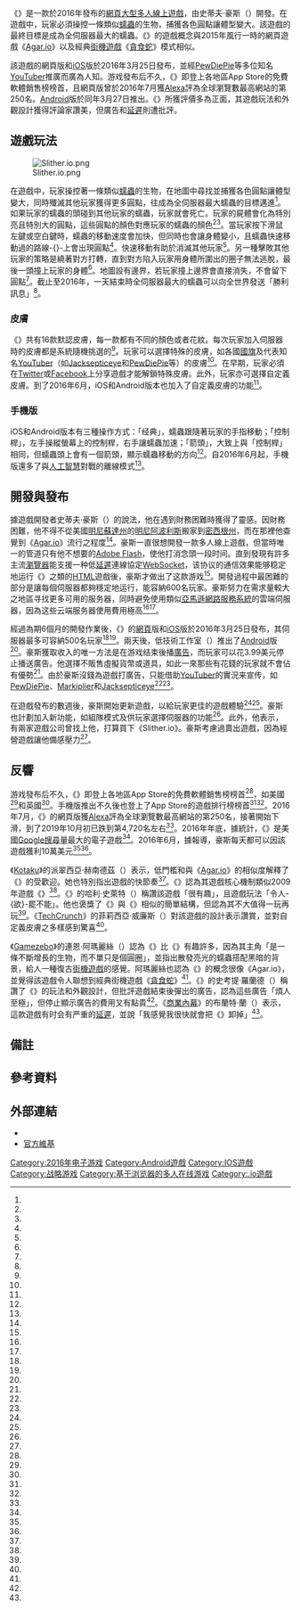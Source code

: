 {{NoteTA
|G1=Games
}}
{{Infobox video game
| title     = {{lang|en|Slither.io}}
| image     = Slither.png
| developer = 史蒂夫·豪斯
| platforms = [[網頁遊戲|網頁遊戲]]、[[iOS|iOS遊戲]], [[Android|Android遊戲]]
| released  = {{vgrelease new|網頁、iOS|2016年3月25日|Android|2016年3月27日}}
| genre     = [[休閒遊戲|休閒遊戲]]
| modes     = [[多人遊戲|多人]]
| website   = {{url|http://slither.io/}}
}}

《'''{{lang|en|Slither.io}}'''》是一款於2016年發布的[[網頁遊戲|網頁]][[大型多人線上遊戲|大型多人線上遊戲]]，由史蒂夫·豪斯（{{lang|en|Steve Howse}}）開發。在遊戲中，玩家必須操控一條類似[[蠕蟲|蠕蟲]]的生物，捕獲各色圓點讓體型變大。該遊戲的最終目標是成為全伺服器最大的蠕蟲。《{{lang|en|Slither.io}}》的遊戲概念與2015年風行一時的網頁遊戲《[[Agar.io|Agar.io]]》以及經典[[街机游戏|街機遊戲]]《[[貪食蛇|貪食蛇]]》模式相似。

該遊戲的網頁版和[[iOS|iOS]]版於2016年3月25日發布，並經[[PewDiePie|PewDiePie]]等多位知名[[YouTuber|YouTuber]]推廣而廣為人知。游戏發布后不久，《{{lang|en|Slither.io}}》即登上各地區App Store的免費軟體銷售榜榜首，且網頁版曾於2016年7月獲[[Alexa_Internet|Alexa]]評為全球瀏覽數最高網站的第250名。[[Android|Android]]版於同年3月27日推出。《{{lang|en|Slither.io}}》所獲評價多為正面，其遊戲玩法和外觀設計獲得評論家讚美，但廣告和[[延遲_(電腦)|延遲]]則遭批評。

== 遊戲玩法 ==
[[File:Slither.io.png|thumb]]

在遊戲中，玩家操控著一條類似[[蠕蟲|蠕蟲]]的生物，在地圖中尋找並捕獲各色圓點讓體型變大，同時殲滅其他玩家獲得更多圓點，往成為全伺服器最大蠕蟲的目標邁進<ref name="Gamezebo"/>。如果玩家的蠕蟲的頭碰到其他玩家的蠕蟲，玩家就會死亡。玩家的屍體會化為特別亮且特別大的圓點，這些圓點的顏色對應玩家的蠕蟲的顏色<ref name="Gamezebo"/><ref name="Kotaku: hottest"/>。當玩家按下滑鼠左鍵或空白鍵時，蠕蟲的移動速度會加快，但同時也會讓身體變小，且蠕蟲快速移動過的路線-{}-上會出現圓點<ref name="OTLSM"/>。快速移動有助於消滅其他玩家<ref name="Business Insider"/>。另一種擊敗其他玩家的策略是繞著對方打轉，直到對方陷入玩家用身體所圍出的圈子無法逃脫，最後一頭撞上玩家的身體<ref name="Pocket Gamer"/>。地圖設有邊界，若玩家撞上邊界會直接消失，不會留下圓點<ref name="Pocket Gamer"/>。截止至2016年，一天結束時全伺服器最大的蠕蟲可以向全世界發送「勝利訊息」<ref name="Gotta Be Mobile"/>。

=== 皮膚 ===

《{{lang|en|Slither.io}}》共有16款默認皮膚，每一款都有不同的顏色或者花紋{{refnest|group="備註"|顏色有橘色、黃色、紫色、[[薰衣草色|薰衣草色]]（淡紫色）、[[藍綠色|藍綠色]]、綠色、{{link-en|鴨屎綠|Chartreuse (color)}}、深紅色、粉紅色、紅色和白色<ref name="Pocket Gamer2"/>。}}。每次玩家加入伺服器時的皮膚都是系統隨機挑選的<ref name="Pocket Gamer2"/>。玩家可以選擇特殊的皮膚，如各國[[國旗|國旗]]及代表知名[[YouTuber|YouTuber]]（如[[Jacksepticeye|Jacksepticeye]]和[[PewDiePie|PewDiePie]]等）的皮膚<ref name="Pocket Gamer2" />。在早期，玩家必須在[[Twitter|Twitter]]或[[Facebook|Facebook]]上分享遊戲才能解鎖特殊皮膚。此外，玩家亦可選擇自定義皮膚。到了2016年6月，iOS和Android版本也加入了自定義皮膚的功能<ref name="Gotta Be Mobile"/>。

=== 手機版 ===

iOS和Android版本有三種操作方式：「经典」，蠕蟲跟隨著玩家的手指移動；「控制桿」，左手操縱螢幕上的控制桿，右手讓蠕蟲加速；「箭頭」，大致上與「控制桿」相同，但蠕蟲頭上會有一個箭頭，顯示蠕蟲移動的方向<ref name="Pocket Gamer3"/>。自2016年6月起，手機版還多了與[[人工智慧|人工智慧]]對戰的離線模式<ref name="Phone Arena"/>。

== 開發與發布 ==

據遊戲開發者史蒂夫·豪斯（{{lang|en|Steve Howse}}）的說法，他在遇到財務困難時獲得了靈感。因財務困難，他不得不從美國[[明尼蘇達州|明尼蘇達州]]的[[明尼阿波利斯|明尼阿波利斯]]搬家到[[密西根州|密西根州]]，而在那裡他查覺到《[[Agar.io|Agar.io]]》流行之程度<ref name="WSJ"/>。豪斯一直很想開發一款多人線上遊戲，但當時唯一的管道只有他不想要的[[Adobe_Flash|Adobe Flash]]，使他打消念頭一段时间。直到發現有許多主流[[网页浏览器|瀏覽器]]能支援一种低[[延遲_(電腦)|延遲]]連線協定[[WebSocket|WebSocket]]，该协议的通信效果能够稳定地运行《{{lang|en|Agar.io}}》之類的[[HTML|HTML]]遊戲後，豪斯才做出了这款游戏<ref name="Pocket Gamer4"/>。開發過程中最困難的部分是讓每個伺服器都夠穩定地运行，能容納600名玩家。豪斯努力在需求量較大之地區寻找更多可用的服务器，同時避免使用類似[[亞馬遜網路服務系統|亞馬遜網路服務系統]]的雲端伺服器，因為这些云端服务器使用費用極高<ref name="WSJ"/><ref name="Pocket Gamer4"/>。

經過為期6個月的開發作業後，《{{lang|en|Slither.io}}》的[[網頁遊戲|網頁]]版和[[iOS|iOS]]版於2016年3月25日發布，其伺服器最多可容納500名玩家<ref name="TouchArcade"/><ref name="Digital Trends"/>。兩天後，低技術工作室（{{lang|en|Lowtech Studios}}）推出了[[Android|Android]]版<ref name="Android"/>。豪斯獲取收入的唯一方法是在游戏结束後播[[网络广告|廣告]]，而玩家可以花3.99美元停止播送廣告。他選擇不販售虛擬貨幣或道具，如此一來那些有花錢的玩家就不會佔有優勢<ref name="WSJ"/>。由於豪斯沒錢為遊戲打廣告，只能借助[[YouTuber|YouTuber]]的實況来宣传，如[[PewDiePie|PewDiePie]]、[[Markiplier|Markiplier]]和[[Jacksepticeye|Jacksepticeye]]<ref name="Kotaku: hottest"/><ref name="WSJ"/>。

在遊戲發布的數週後，豪斯開始更新遊戲，以給玩家更佳的遊戲體驗<ref name="APK4Fun"/><ref name="TouchArcade2"/>。豪斯也計劃加入新功能，如組隊模式及供玩家選擇伺服器的功能<ref name="Pocket Gamer4"/>。此外，他表示，有兩家遊戲公司曾找上他，打算買下《Slither.io》。豪斯考慮過賣出遊戲，因為經營遊戲讓他備感壓力<ref name="WSJ"/>。

== 反響 ==

游戏發布后不久，《{{lang|en|Slither.io}}》即登上各地區App Store的免費軟體銷售榜榜首<ref name="Montreal Gazette"/>，如美國<ref name="App Annie"/>和英國<ref name="MCV UK"/>。手機版推出不久後也登上了App Store的遊戲排行榜榜首<ref name="TechCrunch"/><ref name="MCV UK2"/>。2016年7月，《{{lang|en|Slither.io}}》的網頁版獲[[Alexa_Internet|Alexa]]評為全球瀏覽數最高網站的第250名，接著開始下滑，到了2019年10月初已跌到第4,720名左右<ref name="Alexa"/>。2016年年底，據統計，《{{lang|en|Slither.io}}》是美國[[Google搜尋|Google搜尋]]量最大的電子遊戲<ref name="Google Search"/>。2016年6月，據報導，豪斯每天都可以因該遊戲獲利10萬美元<ref name="WSJ"/><ref name="Digital Trends"/>。

《[[Kotaku|Kotaku]]》的派翠西亞·赫南德茲（{{lang|en|Patricia Hernandez}}）表示，低門檻和與《[[Agar.io|Agar.io]]》的相似度解釋了《{{lang|en|Slither.io}}》的受歡迎。她也特別指出遊戲的快節奏<ref name="Kotaku: hottest"/>。《{{lang|en|Boing Boing}}》認為其遊戲核心機制類似2009年遊戲《{{link-en|星噬|Osmos}}》<ref name="Boing Boing"/>。《{{link-en|口袋玩家|Pocket Gamer}}》的哈利·史萊特（{{lang|en|Harry Slater}}）稱讚該遊戲「很有趣」，且遊戲玩法「令人-{欲}-罷不能」。他也褒獎了《{{lang|en|Slither.io}}》與《{{lang|en|Agar.io}}》相似的簡單結構，但認為其不大值得一玩再玩<ref name="Pocket Gamer Review"/>。《[[TechCrunch|TechCrunch]]》的菲莉西亞·威廉斯（{{lang|en|Felicia Williams}}）對該遊戲的設計表示讚賞，並對自定義皮膚之多樣感到驚喜<ref name="TechCrunch"/>。

《[[Gamezebo|Gamezebo]]》的連恩·阿瑪麗絲（{{lang|en|Lian Amaris}}）認為《{{lang|en|Slither.io}}》比《{{lang|en|Agar.io}}》有趣許多，因為其主角「是一條不斷增長的生物，而不單只是個圓圈」，並指出散發亮光的蠕蟲搭配黑暗的背景，給人一種復古[[街机游戏|街機遊戲]]的感覺。阿瑪麗絲也認為《{{lang|en|Slither.io}}》的概念很像《Agar.io》，並覺得該遊戲令人聯想到經典街機遊戲《[[貪食蛇|貪食蛇]]》<ref name="Gamezebo"/>。《{{lang|en|Android Guys}}》的史考提·羅蘭德（{{lang|en|Scottie Rowland}}）稱讚了《{{lang|en|Slither.io}}》的玩法和外觀設計，但批評遊戲結束後彈出的廣告，認為這些廣告「煩人至極」，但停止顯示廣告的費用又有點貴<ref name="Android Guys"/>。《[[商業內幕|商業內幕]]》的布蘭特·蘭（{{lang|en|Brandt Ran}}）表示，這款遊戲有时会有严重的[[延遲_(電腦)|延遲]]，並說「我感覺我很快就會把《{{lang|en|Slither.io}}》卸掉」<ref name="Business Insider"/>。

== 備註 ==
<references group="備註"/>

== 參考資料 ==
{{Reflist|30em|refs=

<!--遊戲玩法-->

<ref name="Gamezebo">{{Cite web |url=http://www.gamezebo.com/2016/04/11/slither-io-proves-size-doesnt-always-matter/ |title=Slither.io Proves Size Doesn't Always Matter |last=Amaris |first=Lian |date=2016-04-11 |website=Gamezebo |access-date=2017-03-14 |deadurl=no |archiveurl=https://web.archive.org/web/20160923004541/http://www.gamezebo.com/2016/04/11/slither-io-proves-size-doesnt-always-matter/ |archivedate=2016-09-23 }}</ref>

<ref name="Kotaku: hottest">{{cite web |url=http://kotaku.com/slitherio-youtubes-hottest-new-game-is-more-fun-than-1771013293 |accessdate=2016-04-29 |work=Kotaku |title=Slitherio, YouTube's Hottest New Game, Is More Fun Than It Has Any Right To Be |last=Hernandez |first=Patricia |date=2016-04-14 |archiveurl=https://www.webcitation.org/6h8SUq4ie?url=http://kotaku.com/slitherio-youtubes-hottest-new-game-is-more-fun-than-1771013293 |archivedate=2016-04-29 |deadurl=no }}</ref>

<ref name="OTLSM">{{Cite news |url=http://otlsm.com/slither-io-how-to-make-your-snake-go-faster-in-slither-io/ |title=How to Make Your Snake Go Faster in Slither.io |date=2016-04-12 |work=On The Line Social Media |access-date=2017-03-14 |deadurl=no |archiveurl=https://web.archive.org/web/20170508082630/http://otlsm.com/slither-io-how-to-make-your-snake-go-faster-in-slither-io |archivedate=2017-05-08 }}</ref>

<ref name="Business Insider">{{Cite web |url=http://www.businessinsider.sg/what-is-slitherio-for-iphone-2016-4/?r=US&IR=T#.VyyIvr6K82w |title=Slither.io |last=Brandt Ranj |date=2016-04-30 |publisher=Business Insider |access-date=2016-05-06 |deadurl=no |archiveurl=https://web.archive.org/web/20160508212114/http://www.businessinsider.sg/what-is-slitherio-for-iphone-2016-4/?r=US&IR=T#.VyyIvr6K82w |archivedate=2016-05-08 }}</ref>

<ref name="Pocket Gamer">{{Cite web |url=http://www.pocketgamer.co.uk/r/iPhone/Slitherio/feature.asp?c=69926 |title=8 tips and cheats for App Store smash Slither.io |date=2016-05-03 |website=Pocket Gamer |access-date=2016-05-06 |deadurl=no |archiveurl=https://web.archive.org/web/20160506044102/http://www.pocketgamer.co.uk/r/iPhone/Slitherio/feature.asp?c=69926 |archivedate=2016-05-06 }}</ref>

<ref name="Gotta Be Mobile">{{Cite web |url=http://www.gottabemobile.com/slither-io-tips-tricks-cheats-how-to-play/ |title=Slither.io Tips & Tricks, Skins, How To Play & Key Details |last=Smith |first=Josh |date=2016-06-27 |website=Gotta Be Mobile |access-date=2017-03-14 |deadurl=no |archiveurl=https://web.archive.org/web/20170315174424/http://www.gottabemobile.com/slither-io-tips-tricks-cheats-how-to-play/ |archivedate=2017-03-15 }}</ref>

<!--皮膚-->

<ref name="Pocket Gamer2">{{Cite news |url=http://www.pocketgamer.co.uk/r/iPhone/Slitherio/feature.asp?c=70113 |title=What all the Slither.io skins mean on iOS and Android |last=Brown |first=Mark |date=2016-05-19 |work=Pocket Gamer |access-date=2017-03-14 |deadurl=no |archiveurl=https://web.archive.org/web/20170315085544/http://www.pocketgamer.co.uk/r/iPhone/Slitherio/feature.asp?c=70113 |archivedate=2017-03-15 }}</ref>

<!--手機版-->

<ref name="Pocket Gamer3">{{cite web |url=http://www.pocketgamer.co.uk/r/iPhone/Slitherio/feature.asp?c=70362 |title=Which control scheme is the best in Slither.io? |last1=Fox |first1=Glen |website=Pocket Gamer |accessdate=2017-08-11 |deadurl=no |archiveurl=https://web.archive.org/web/20170811143701/http://www.pocketgamer.co.uk/r/iPhone/Slitherio/feature.asp?c=70362 |archivedate=2017-08-11 }}</ref>

<ref name="Phone Arena">{{Cite news |url=http://www.phonearena.com/news/Slither.io-app-gets-big-update-you-can-now-play-against-AI-plus-new-joystick-controls_id81799 |title=Slither.io app gets big update: you can now play against AI, plus new joystick controls |last=H. |first=Victor |date=2016-06-03 |work=Phone Arena |access-date=2017-03-14 |deadurl=no |archiveurl=https://web.archive.org/web/20170509184907/http://www.phonearena.com/news/Slither.io-app-gets-big-update-you-can-now-play-against-AI-plus-new-joystick-controls_id81799 |archivedate=2017-05-09 }}</ref>

<!--開發與發布-->

<ref name="WSJ">{{Cite news|url=https://www.wsj.com/articles/as-slither-io-goes-viral-games-creator-scrambles-to-keep-up-1466195058 |title=As 'Slither.io' Goes Viral, Game's Creator Scrambles to Keep Up |last=Needleman |first=Sarah E. |date=2016-06-17 |work=Wall Street Journal |access-date=2017-03-14 |issn=0099-9660}}</ref>

<ref name="Pocket Gamer4">{{Cite news |url=http://www.pocketgamer.co.uk/r/iPhone/Slitherio/feature.asp?c=70063 |title=Interview: The future of Slither.io, and tips direct from the developer |last=Brown |first=Mark |date=2016-05-16 |work=Pocket Gamer |access-date=2017-03-14 |deadurl=no |archiveurl=https://web.archive.org/web/20161022005215/http://www.pocketgamer.co.uk/r/iPhone/Slitherio/feature.asp?c=70063 |archivedate=2016-10-22 }}</ref>

<ref name="TouchArcade">{{Cite web |url=http://toucharcade.com/2016/05/16/how-to-hit-the-leaderboards-in-slither-io-tips-on-winning-from-a-slither-io-pro/ |title=How to Hit the Leaderboards in 'Slither.io' – Tips on Winning from a 'Slither.io' Pro |last=Kelly |first=Shane |date=2016-05-16 |website=TouchArcade |access-date=2017-03-14 |deadurl=no |archiveurl=https://web.archive.org/web/20170319033507/http://toucharcade.com/2016/05/16/how-to-hit-the-leaderboards-in-slither-io-tips-on-winning-from-a-slither-io-pro/ |archivedate=2017-03-19 }}</ref>

<ref name="Digital Trends">{{Cite news |url=http://www.digitaltrends.com/gaming/viral-app-slither-pulls-100k-per-day/ |title=Want to play a mobile game with 500 of your best friends? Slither.io lets you do just that |last=Palmer |first=Dave |date=2016-06-18 |work=Digital Trends |access-date=2017-03-14 |deadurl=no |archiveurl=https://web.archive.org/web/20170202211123/http://www.digitaltrends.com/gaming/viral-app-slither-pulls-100k-per-day/ |archivedate=2017-02-02 }}</ref>

<ref name="Android">{{Cite web |url=http://www.appbrain.com/app/slither-io/air.com.hypah.io.slither |title=slither.io |website=AppBrain |access-date=2017-03-14 |deadurl=no |archiveurl=https://web.archive.org/web/20171205193625/http://www.appbrain.com/app/slither-io/air.com.hypah.io.slither |archivedate=2017-12-05 }}</ref>

<ref name="APK4Fun">{{Cite web|url=https://www.apk4fun.com/history/91926/ |title=Slither.io Version History |website=APK4Fun |access-date=2017-03-14}}</ref>

<ref name="TouchArcade2">{{Cite web |url=http://toucharcade.com/2016/05/11/slither-io-update-just-added-better-controls-and-skins/ |title='Slither.io' Update Just Added Better Controls and Skins |date=2016-05-11 |website=TouchArcade |access-date=2017-03-14 |deadurl=no |archiveurl=https://web.archive.org/web/20170806060736/http://toucharcade.com/2016/05/11/slither-io-update-just-added-better-controls-and-skins/ |archivedate=2017-08-06 }}</ref>

<!--反響-->

<ref name="Montreal Gazette">{{Cite web |url=http://montrealgazette.com/entertainment/top-apps-and-games-slither-io-and-all-the-lifelines-and-of-course-exploding-kittens |title=Top apps and games: slither.io, all the Lifelines and, of course, Exploding Kittens |date=2016-05-04 |website=Montreal Gazette |access-date=2016-05-06 |deadurl=no |archiveurl=https://web.archive.org/web/20160505233026/http://montrealgazette.com/entertainment/top-apps-and-games-slither-io-and-all-the-lifelines-and-of-course-exploding-kittens |archivedate=2016-05-05 }}</ref>

<ref name="App Annie">{{Cite web |url=https://www.appannie.com/apps/ios/top/united-states/games/iphone/ |title=Top Apps on iOS Store, United States, Games, May 14, 2016 |website=App Annie |access-date=2016-05-15 |deadurl=no |archiveurl=https://web.archive.org/web/20160407171324/https://www.appannie.com/apps/ios/top/united-states/games/iphone/ |archivedate=2016-04-07 }}</ref>

<ref name="MCV UK">{{cite web |url=http://www.mcvuk.com/news/read/slither-io-tops-free-ipad-charts-in-the-uk/0165607 |title=Slither.io tops free iPad charts in the UK |work=MCV UK |accessdate=2016-04-30 |deadurl=no |archiveurl=https://web.archive.org/web/20160421061202/http://www.mcvuk.com/news/read/slither-io-tops-free-ipad-charts-in-the-uk/0165607 |archivedate=2016-04-21 }}</ref>

<ref name="Google Search">{{Cite web |url=http://time.com/4599919/these-were-the-most-googled-video-games-of-2016/ |title=These Were the Most-Googled Video Games of 2016 |last=Fitzpatrick |first=Alex |date=2016-12-13 |website=Time |access-date=2017-08-09 |deadurl=no |archiveurl=https://web.archive.org/web/20170123130032/http://time.com/4599919/these-were-the-most-googled-video-games-of-2016/ |archivedate=2017-01-23 }}</ref>

<ref name="MCV UK2">{{Cite web |url=http://www.mcvuk.com/news/read/slither-io-tops-free-ipad-charts-in-the-uk/0165607 |title=Slither.io tops free iPad charts in the UK |website=MCV UK |access-date=2016-05-26 |deadurl=no |archiveurl=https://web.archive.org/web/20160511182214/http://www.mcvuk.com/news/read/slither-io-tops-free-ipad-charts-in-the-uk/0165607 |archivedate=2016-05-11 }}</ref>

<ref name="Alexa">{{Cite web |url=http://www.alexa.com/siteinfo/slither.io |title=Slither.io Traffic, Demographics and Competitors |website=Alexa Internet |access-date=2017-03-14 |deadurl=no |archiveurl=https://web.archive.org/web/20170521135224/http://www.alexa.com/siteinfo/slither.io |archivedate=2017-05-21 }}</ref>

<ref name="Boing Boing">{{cite web |url=http://boingboing.net/2016/04/19/slither-io-is-an-addictive-mut.html |title=Slither.io is an addictive mutiplayer snake game |work=Boing Boing |accessdate=2016-04-30 |deadurl=no |archiveurl=https://web.archive.org/web/20161114015235/http://boingboing.net/2016/04/19/slither-io-is-an-addictive-mut.html |archivedate=2016-11-14 }}</ref>

<ref name="Pocket Gamer Review">{{Cite news |url=http://www.pocketgamer.co.uk/r/iPad/Slitherio/review.asp?c=69865 |title=Slither.io Review |last=Slater |first=Harry |date=2016-04-26 |work=Pocket Gamer |access-date=2017-03-14 |deadurl=no |archiveurl=https://web.archive.org/web/20170806022147/http://www.pocketgamer.co.uk/r/iPad/Slitherio/review.asp?c=69865 |archivedate=2017-08-06 }}</ref>

<ref name="TechCrunch">{{Cite web |url=https://techcrunch.com/2016/06/22/slitherio-game-review/ |title=Slither.io is snaking its way on to homescreens |last=Williams |first=Felicia |date=2016-06-22 |website=TechCrunch |access-date=2017-03-14 |deadurl=no |archiveurl=https://web.archive.org/web/20170806142829/https://techcrunch.com/2016/06/22/slitherio-game-review/ |archivedate=2017-08-06 }}</ref>

<ref name="Android Guys">{{Cite web |url=http://www.androidguys.com/2016/07/18/slither-io-brings-back-memories-of-early-mobile-games-review/ |title=Slither.io: Brings back memories of early mobile games (Review) |last=Rowland |first=Scottie |date=2016-07-18 |website=Android Guys |access-date=2017-03-14 |deadurl=no |archiveurl=https://web.archive.org/web/20170726021038/http://www.androidguys.com/2016/07/18/slither-io-brings-back-memories-of-early-mobile-games-review/ |archivedate=2017-07-26 }}</ref>

}}

== 外部連結 ==
* {{official website|slither.io}}
*[https://slitherio.fandom.com/wiki/Slither.io_Wiki 官方維基]{{Wayback|url=https://slitherio.fandom.com/wiki/Slither.io_Wiki |date=20190823070352 }}{{en}}

{{Io系列小游戏}}

{{DEFAULTSORT:Slither.io}}
[[Category:2016年电子游戏|Category:2016年电子游戏]]
[[Category:Android遊戲|Category:Android遊戲]]
[[Category:IOS遊戲|Category:IOS遊戲]]
[[Category:战略游戏|Category:战略游戏]]
[[Category:基于浏览器的多人在线游戏|Category:基于浏览器的多人在线游戏]]
[[Category:.io遊戲|Category:.io遊戲]]